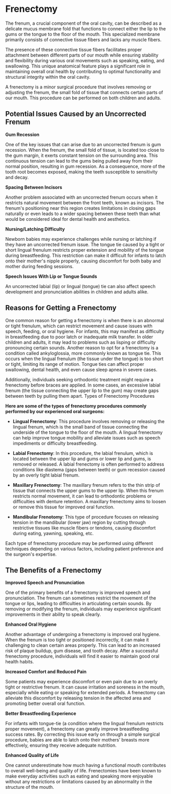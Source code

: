 # Frenectomy

The frenum, a crucial component of the oral cavity, can be described as a delicate mucus membrane fold that functions to connect either the lip to the gums or the tongue to the floor of the mouth. This specialized membrane primarily consists of connective tissue fibers and lacks any muscle fibers.

The presence of these connective tissue fibers facilitates proper attachment between different parts of our mouth while ensuring stability and flexibility during various oral movements such as speaking, eating, and swallowing. This unique anatomical feature plays a significant role in maintaining overall oral health by contributing to optimal functionality and structural integrity within the oral cavity.

A frenectomy is a minor surgical procedure that involves removing or adjusting the frenum, the small fold of tissue that connects certain parts of our mouth. This procedure can be performed on both children and adults.

## Potential Issues Caused by an Uncorrected Frenum

**Gum Recession**

One of the key issues that can arise due to an uncorrected frenum is gum recession. When the frenum, the small fold of tissue, is located too close to the gum margin, it exerts constant tension on the surrounding area. This continuous tension can lead to the gums being pulled away from their normal position, resulting in gum recession. As a consequence, more of the tooth root becomes exposed, making the teeth susceptible to sensitivity and decay.

**Spacing Between Incisors**

Another problem associated with an uncorrected frenum occurs when it restricts natural movement between the front teeth, known as incisors. The frenum's positioning near this region creates limitations in closing gaps naturally or even leads to a wider spacing between these teeth than what would be considered ideal for dental health and aesthetics.

**Nursing/Latching Difficulty**

Newborn babies may experience challenges while nursing or latching if they have an uncorrected frenum issue. The tongue tie caused by a tight or short lingual frenulum restricts proper extension and mobility of the tongue during breastfeeding. This restriction can make it difficult for infants to latch onto their mother's nipple properly, causing discomfort for both baby and mother during feeding sessions.

**Speech Issues With Lip or Tongue Sounds**

An uncorrected labial (lip) or lingual (tongue) tie can also affect speech development and pronunciation abilities in children and adults alike.

## Reasons for Getting a Frenectomy

One common reason for getting a frenectomy is when there is an abnormal or tight frenulum, which can restrict movement and cause issues with speech, feeding, or oral hygiene. For infants, this may manifest as difficulty in breastfeeding due to poor latch or inadequate milk transfer. In older children and adults, it may lead to problems such as lisping or difficulty pronouncing certain sounds.
Another reason to opt for a frenectomy is a condition called ankyloglossia, more commonly known as tongue tie. This occurs when the lingual frenulum (the tissue under the tongue) is too short or tight, limiting its range of motion. Tongue ties can affect proper swallowing, dental health, and even cause sleep apnea in severe cases.

Additionally, individuals seeking orthodontic treatment might require a frenectomy before braces are applied. In some cases, an excessive labial frenum (the tissue connecting the upper lip to the gum) may create gaps between teeth by pulling them apart.
Types of Frenectomy Procedures

**Here are some of the types of frenectomy procedures commonly performed by our experienced oral surgeons:**

- **Lingual Frenectomy**: This procedure involves removing or releasing the lingual frenum, which is the small band of tissue connecting the underside of the tongue to the floor of the mouth. A lingual frenectomy can help improve tongue mobility and alleviate issues such as speech impediments or difficulty breastfeeding.
- **Labial Frenectomy**: In this procedure, the labial frenulum, which is located between the upper lip and gums or lower lip and gums, is removed or released. A labial frenectomy is often performed to address conditions like diastema (gaps between teeth) or gum recession caused by an overly tight labial frenum.

- **Maxillary Frenectomy**: The maxillary frenum refers to the thin strip of tissue that connects the upper gums to the upper lip. When this frenum restricts normal movement, it can lead to orthodontic problems or difficulties with denture retention. A maxillary frenectomy aims to loosen or remove this tissue for improved oral function.

- **Mandibular Frenotomy**: This type of procedure focuses on releasing tension in the mandibular (lower jaw) region by cutting through restrictive tissues like muscle fibers or tendons, causing discomfort during eating, yawning, speaking, etc.

Each type of frenectomy procedure may be performed using different techniques depending on various factors, including patient preference and the surgeon's expertise.

## The Benefits of a Frenectomy

**Improved Speech and Pronunciation**

One of the primary benefits of a frenectomy is improved speech and pronunciation. The frenum can sometimes restrict the movement of the tongue or lips, leading to difficulties in articulating certain sounds. By removing or modifying the frenum, individuals may experience significant improvements in their ability to speak clearly.

**Enhanced Oral Hygiene**

Another advantage of undergoing a frenectomy is improved oral hygiene. When the frenum is too tight or positioned incorrectly, it can make it challenging to clean certain areas properly. This can lead to an increased risk of plaque buildup, gum disease, and tooth decay. After a successful frenectomy procedure, individuals will find it easier to maintain good oral health habits.

**Increased Comfort and Reduced Pain**

Some patients may experience discomfort or even pain due to an overly tight or restrictive frenum. It can cause irritation and soreness in the mouth, especially while eating or speaking for extended periods. A frenectomy can alleviate this discomfort by releasing tension in the affected area and promoting better overall oral function.

**Better Breastfeeding Experience**

For infants with tongue-tie (a condition where the lingual frenulum restricts proper movement), a frenectomy can greatly improve breastfeeding success rates. By correcting this issue early on through a simple surgical procedure, babies are able to latch onto their mothers’ breasts more effectively, ensuring they receive adequate nutrition.

**Enhanced Quality of Life**

One cannot underestimate how much having a functional mouth contributes to overall well-being and quality of life. Frenectomies have been known to make everyday activities such as eating and speaking more enjoyable without any restrictions or limitations caused by an abnormality in the structure of the mouth.

